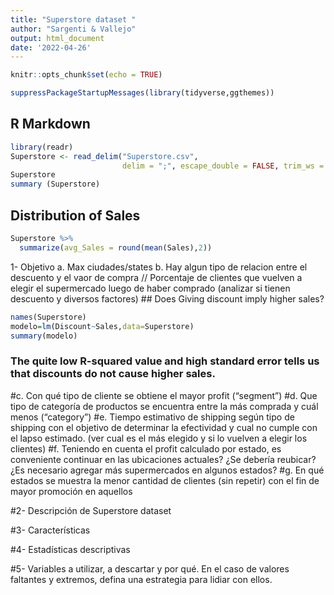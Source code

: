 ```yaml
---
title: "Superstore dataset "
author: "Sargenti & Vallejo"
output: html_document
date: '2022-04-26'
---
```



```r
knitr::opts_chunk$set(echo = TRUE)
```
```r
suppressPackageStartupMessages(library(tidyverse,ggthemes))

```

## R Markdown
```r
library(readr)
Superstore <- read_delim("Superstore.csv", 
                         delim = ";", escape_double = FALSE, trim_ws = TRUE)
Superstore
summary (Superstore)
```
## Distribution of Sales

```r
Superstore %>% 
  summarize(avg_Sales = round(mean(Sales),2))
```

1-	Objetivo
  a. Max ciudades/states
  b. Hay algun tipo de relacion entre el descuento y el vaor de compra // Porcentaje de clientes que vuelven a elegir el supermercado luego de haber comprado (analizar si tienen descuento y diversos factores)
## Does Giving discount imply higher sales?

```r
names(Superstore)
modelo=lm(Discount~Sales,data=Superstore)
summary(modelo)
```

### The quite low R-squared value and high standard error tells us that discounts do not cause higher sales.
  
  #c. Con qué tipo de cliente se obtiene el mayor profit (“segment”)
  #d. Que tipo de categoría de productos se encuentra entre la más comprada y cuál menos 
(“category”)
  #e. Tiempo estimativo de shipping según tipo de shipping con el objetivo de determinar la efectividad y cual no cumple con el lapso estimado. (ver cual es el más elegido y si lo vuelven a elegir los clientes)
  #f. Teniendo en cuenta el profit calculado por estado, es conveniente continuar en las ubicaciones actuales? ¿Se debería reubicar? ¿Es necesario agregar más supermercados en algunos estados?
  #g. En qué estados se muestra la menor cantidad de clientes (sin repetir) con el fin de mayor promoción en aquellos


#2-	Descripción de Superstore dataset

#3-	Características

#4-	Estadísticas descriptivas

#5- Variables a utilizar, a descartar y por qué. En el caso de valores faltantes y extremos, defina una estrategia para lidiar con ellos.  


